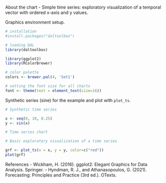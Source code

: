 About the chart
- Simple time series: exploratory visualization of a temporal vector with ordered x-axis and y values.

Graphics environment setup.
```r
# installation 
#install.packages("daltoolbox")

# loading DAL
library(daltoolbox) 
```

```r
library(ggplot2)
library(RColorBrewer)

# color palette
colors <- brewer.pal(4, 'Set1')

# setting the font size for all charts
font <- theme(text = element_text(size=16))
```

Synthetic series (sine) for the example and plot with `plot_ts`.
```r
# Synthetic time series

x <- seq(0, 10, 0.25)
y <- sin(x)
```

```r
# Time series chart

# Basic exploratory visualization of a time series

grf <- plot_ts(x = x, y = y, color=c("red"))
plot(grf)
```

References
- Wickham, H. (2016). ggplot2: Elegant Graphics for Data Analysis. Springer.
- Hyndman, R. J., and Athanasopoulos, G. (2021). Forecasting: Principles and Practice (3rd ed.). OTexts.
